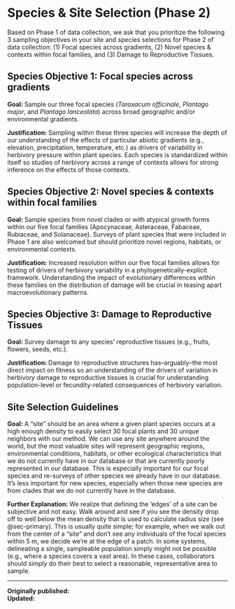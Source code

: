 # Species & Site Selection (Phase 2) {#sec-species_site}

Based on Phase 1 of data collection, we ask that you prioritize the following 3 sampling objectives in your site and species selections for Phase 2 of data collection: (1) Focal species across gradients, (2) Novel species & contexts within focal families, and (3) Damage to Reproductive Tissues.


## Species Objective 1: Focal species across gradients

**Goal: **Sample our three focal species (_Taraxacum officinale_, _Plantago major_, and _Plantago lanceolata_) across broad geographic and/or environmental gradients.

**Justification: **Sampling within these three species will increase the depth of our understanding of the effects of particular abiotic gradients (e.g., elevation, precipitation, temperature, etc.) as drivers of variability in herbivory pressure within plant species. Each species is standardized within itself so studies of herbivory across a range of contexts allows for strong inference on the effects of those contexts.

## Species Objective 2: Novel species & contexts within focal families

**Goal: **Sample species from novel clades or with atypical growth forms within our five focal families (Apocynaceae, Asteraceae, Fabaceae, Rubiaceae, and Solanaceae). Surveys of plant species that were included in Phase 1 are also welcomed but should prioritize novel regions, habitats, or environmental contexts.

**Justification:** Increased resolution within our five focal families allows for testing of drivers of herbivory variability in a phylogenetically-explicit framework. Understanding the impact of evolutionary differences within these families on the distribution of damage will be crucial in teasing apart macroevolutionary patterns.

## Species Objective 3: Damage to Reproductive Tissues

**Goal: **Survey damage to any species’ reproductive tissues (e.g., fruits, flowers, seeds, etc.).

**Justification: **Damage to reproductive structures has–arguably–the most direct impact on fitness so an understanding of the drivers of variation in herbivory damage to reproductive tissues is crucial for understanding population-level or fecundity-related consequences of herbivory variation.

## Site Selection Guidelines

**Goal: **A “site” should be an area where a given plant species occurs at a high enough density to easily select 30 focal plants and 30 unique neighbors with our method. We can use any site anywhere around the world, but the most valuable sites will represent geographic regions, environmental conditions, habitats, or other ecological characteristics that we do not currently have in our database or that are currently poorly represented in our database. This is especially important for our focal species and re-surveys of other species we already have in our database. It’s less important for new species, especially when those new species are from clades that we do not currently have in the database.

**Further Explanation: **We realize that defining the ‘edges’ of a site can be subjective and not easy. Walk around and see if you see the density drop off to well below the mean density that is used to calculate radius size (see @sec-primary). This is usually quite simple; for example, when we walk out from the center of a “site” and don’t see any individuals of the focal species within 5 m, we decide we’re at the edge of a patch. In some systems, delineating a single, sampleable population simply might not be possible (e.g., where a species covers a vast area). In these cases, collaborators should simply do their best to select a reasonable, representative area to sample.

----
**Originally published: **  
**Updated: ** 